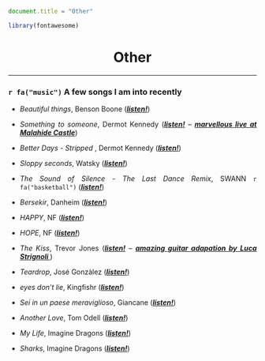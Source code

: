 ```js
document.title = "Other"
```

```r
library(fontawesome)
```

<div align="center">
# Other 
<div>


****

<div align="justify">

### `r fa("music")` A few songs I am into recently

* *Beautiful things*, Benson Boone (*<a href="https://open.spotify.com/track/6tNQ70jh4OwmPGpYy6R2o9?si=9fa2d6ebee154cd0" target="_blank">**listen!**</a>*)

* *Something to someone*, Dermot Kennedy (*<a href="https://open.spotify.com/track/4AQXIIhoKpkn7gMMS4StAY?si=ef87a4ed5628493b" target="_blank">**listen!**</a>* -- *<a href="https://www.youtube.com/watch?v=qk8pqYTQIAE" target="_blank">**marvellous live at Malahide Castle**</a>*)

* *Better Days - Stripped *, Dermot Kennedy (*<a href="https://open.spotify.com/track/5278MGuTLVxZ4NWrpMjajs?si=cb3b97aafd5b434c" target="_blank">**listen!**</a>*)

* *Sloppy seconds*, Watsky (*<a href="https://open.spotify.com/track/6ekWVvw642aQsT3AfnCiTz?si=2f32bc6d76774227" target="_blank">**listen!**</a>*)

* *The Sound of Silence - The Last Dance Remix*, SWANN `r fa("basketball")` (*<a href="https://open.spotify.com/track/1eNHGRkKfIoJis7s9g9K8S?si=03d46012d3144a20" target="_blank">**listen!**</a>*)

* *Bersekir*, Danheim (*<a href="https://open.spotify.com/track/5xq2Ucj8Pl9jcPcmzO7UAD?si=69de74e6d7934cb8" target="_blank">**listen!**</a>*)

* *HAPPY*, NF (*<a href="https://open.spotify.com/track/3ZEno9fORwMA1HPecdLi0R?si=7429d6fcf01c4989" target="_blank">**listen!**</a>*)

* *HOPE*, NF (*<a href="https://open.spotify.com/track/0EgLxY52mpGsXETyEsgVlP?si=bf3b65dacd434118" target="_blank">**listen!**</a>*)

* *The Kiss*, Trevor Jones (*<a href="https://open.spotify.com/track/5umoZmJLW98rlImZulfLp5?si=c6fb9ec217994764" target="_blank">**listen!**</a>* -- *<a href="https://open.spotify.com/track/3jdBAZfjZcOVn6kavEXlZN?si=b86a86c72923402d" target="_blank">**amazing guitar adapation by Luca Strignoli **</a>*)

* *Teardrop*, José Gonzàlez (*<a href="https://open.spotify.com/track/3I1vR204axOX2250ie1gt3?si=34958c33d64b48e6" target="_blank">**listen!**</a>*)

* *eyes don't lie*, Kingfishr (*<a href="https://open.spotify.com/track/4SHgZySOqyih9VIhoe239c?si=2f1bc7578f1f42f8" target="_blank">**listen!**</a>*)

* *Sei in un paese meraviglioso*, Giancane (*<a href="https://open.spotify.com/track/0BaYBfrLf4IwcRQInvXOkF?si=0467e258f4e5409a" target="_blank">**listen!**</a>*)

* *Another Love*, Tom Odell (*<a href="https://open.spotify.com/track/3JvKfv6T31zO0ini8iNItO?si=d9e383fe6aeb4953" target="_blank">**listen!**</a>*)

* *My Life*, Imagine Dragons (*<a href="https://open.spotify.com/track/0E0kxko3i9b5JxxMoGH3At?si=0f79a7838a284222" target="_blank">**listen!**</a>*)

* *Sharks*, Imagine Dragons (*<a href="https://open.spotify.com/track/0TyUOnU4H4GLqOcrH0auc8?si=8b98b1e09d3a4ec8" target="_blank">**listen!**</a>*)

<br />